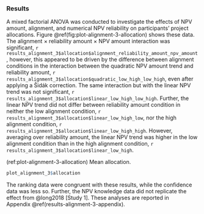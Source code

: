 ### Results

A mixed factorial ANOVA was conducted to investigate the effects of NPV amount,
alignment, and numerical NPV reliability on participants’ project allocations.
Figure \@ref(fig:plot-alignment-3-allocation) shows these data. The alignment
$\times$ reliability amount $\times$ NPV amount interaction was
significant,
`r results_alignment_3$allocation$alignment_reliability_amount_npv_amount`,
however, this appeared to be driven by the difference between alignment
conditions in the interaction between the quadratic NPV amount trend and
reliability amount,
`r results_alignment_3$allocation$quadratic_low_high_low_high`, even after
applying a Šidák correction. The same interaction but with the linear NPV trend
was not significant,
`r results_alignment_3$allocation$linear_low_high_low_high`. Further, the linear
NPV trend did not differ between reliability amount condition in neither the low
alignment condition, `r results_alignment_3$allocation$linear_low_high_low`, nor
the high alignment condition,
`r results_alignment_3$allocation$linear_low_high_high`. However, averaging over
reliability amount, the linear NPV trend was higher in the low alignment
condition than in the high alignment condition,
`r results_alignment_3$allocation$linear_low_high`.

(ref:plot-alignment-3-allocation) Mean allocation.

```r
plot_alignment_3$allocation
```

The ranking data were congruent with these results, while the confidence data
was less so. Further, the NPV knowledge data did not replicate the effect from
@long2018 [Study 1]. These analyses are reported in
Appendix \@ref(results-alignment-3-appendix).
